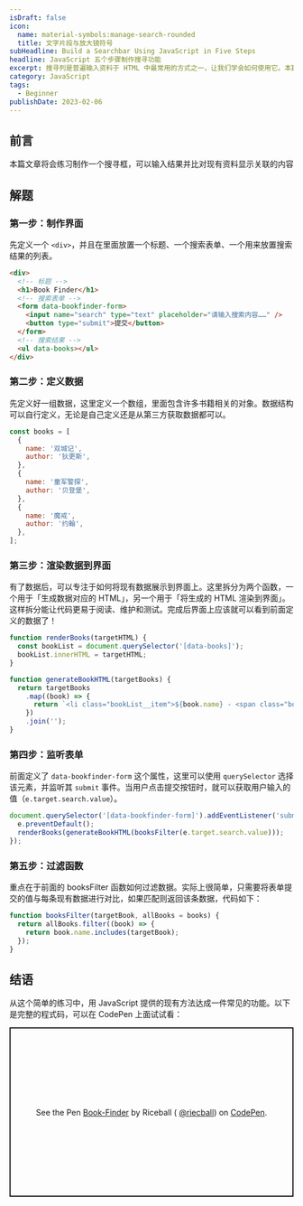 ```yaml
---
isDraft: false
icon:
  name: material-symbols:manage-search-rounded
  title: 文字片段与放大镜符号
subHeadline: Build a Searchbar Using JavaScript in Five Steps
headline: JavaScript 五个步骤制作搜寻功能
excerpt: 搜寻列是普遍输入资料于 HTML 中最常用的方式之一，让我们学会如何使用它。本篇文章将会练习从无到有包含介面制作一个搜寻框，可以输入结果并比对现有资料显示关联的内容，是一个非常适合 JavaScript 新手的一道实用练习题目。
category: JavaScript
tags:
  - Beginner
publishDate: 2023-02-06
---
```


## 前言

<Info type="info">本篇文章将会练习制作一个搜寻框，可以输入结果并比对现有资料显示关联的内容</Info>

## 解题

### 第一步：制作界面

先定义一个 `<div>`，并且在里面放置一个标题、一个搜索表单、一个用来放置搜索结果的列表。

```html
<div>
  <!-- 标题 -->
  <h1>Book Finder</h1>
  <!-- 搜索表单 -->
  <form data-bookfinder-form>
    <input name="search" type="text" placeholder="请输入搜索内容……" />
    <button type="submit">提交</button>
  </form>
  <!-- 搜索结果 -->
  <ul data-books></ul>
</div>
```

### 第二步：定义数据

先定义好一组数据，这里定义一个数组，里面包含许多书籍相关的对象。数据结构可以自行定义，无论是自己定义还是从第三方获取数据都可以。

```javascript
const books = [
  {
    name: '双城记',
    author: '狄更斯',
  },
  {
    name: '童军警探',
    author: '贝登堡',
  },
  {
    name: '魔戒',
    author: '约翰',
  },
];
```

### 第三步：渲染数据到界面

有了数据后，可以专注于如何将现有数据展示到界面上。这里拆分为两个函数，一个用于「生成数据对应的 HTML」，另一个用于「将生成的 HTML 渲染到界面」。这样拆分能让代码更易于阅读、维护和测试。完成后界面上应该就可以看到前面定义的数据了！

```javascript
function renderBooks(targetHTML) {
  const bookList = document.querySelector('[data-books]');
  bookList.innerHTML = targetHTML;
}

function generateBookHTML(targetBooks) {
  return targetBooks
    .map((book) => {
      return `<li class="bookList__item">${book.name} - <span class="bookList__author">${book.author}</span></li>`;
    })
    .join('');
}
```

### 第四步：监听表单

前面定义了 `data-bookfinder-form` 这个属性，这里可以使用 `querySelector` 选择该元素，并监听其 `submit` 事件。当用户点击提交按钮时，就可以获取用户输入的值（`e.target.search.value`）。

```javascript
document.querySelector('[data-bookfinder-form]').addEventListener('submit', (e) => {
  e.preventDefault();
  renderBooks(generateBookHTML(booksFilter(e.target.search.value)));
});
```

### 第五步：过滤函数

重点在于前面的 booksFilter 函数如何过滤数据。实际上很简单，只需要将表单提交的值与每条现有数据进行对比，如果匹配则返回该条数据，代码如下：

```javascript
function booksFilter(targetBook, allBooks = books) {
  return allBooks.filter((book) => {
    return book.name.includes(targetBook);
  });
}
```

## 结语

从这个简单的练习中，用 JavaScript 提供的现有方法达成一件常见的功能。以下是完整的程式码，可以在 CodePen 上面试试看：

<p
  class="codepen"
  data-height="300"
  data-default-tab="result"
  data-slug-hash="QWBoQyb"
  data-preview="true"
  data-editable="true"
  data-user="riecball"
  style="height: 300px; box-sizing: border-box; display: flex; align-items: center; justify-content: center; border: 2px solid; margin: 1em 0; padding: 1em;"
>
  <span>
    See the Pen <a href="https://codepen.io/riecball/pen/QWBoQyb">Book-Finder</a> by Riceball (
    <a href="https://codepen.io/riecball">@riecball</a>) on <a href="https://codepen.io">CodePen</a>.
  </span>
</p>
<script async src="https://cpwebassets.codepen.io/assets/embed/ei.js"></script>
